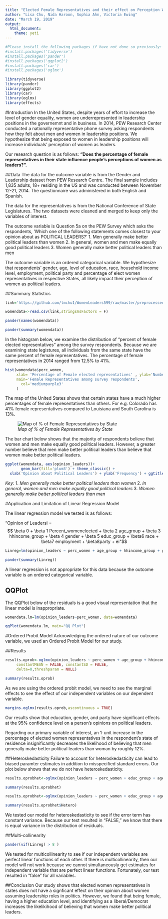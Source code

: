 ```yaml
---
title: "Elected Female Representatives and their effect on Perception Women Leaders"
author: "Lisa Chu, Nida Haroon, Sophia Ahn, Victoria Ewing"
date: "March 19, 2019"
output:
  html_document:
    theme: yeti
---
```


```r
#Please install the following packages if have not done so previously:
#install.packages('tidyverse')
#install.packages('pander')
#install.packages('ggplot2')
#install.packages('car')
#install.packages('oglmx')

library(tidyverse)
library(pander)
library(ggplot2)
library(car)
library(oglmx)
library(effects)
```

 
#Introduction 
In the United States, despite years of effort to increase the level of gender equality, women are underrepresented in leadership positions in the governemnt and in business. In 2014, PEW Research Center conducted a nationally representative phone survey asking respondents how they felt about men and women in leadership positions. We hypothesize that being exposed to women in leadership positions will increase individuals' perception of women as leaders. 
 
Our research question is as follows: **"Does the percentage of female representatives in their state influence people's perceptions of women as leaders?".**


##Data
The data for the outcome variable is from the Gender and Leadership dataset from PEW Research Centre. The final sample includes 1,835 adults, 18+ residing in the US and was conducted between November 12-21, 2014. The questionnaire was administered in both English and Spanish.

The data for the representatives is from the National Conference of State Legislatures. The two datasets were cleaned and merged to keep only the variables of interest. 

The outcome variable is Question 5a on the PEW Survey which asks the respondents, 'Which one of the following statements comes closest to your opinion about as POLITICAL LEADERS?' 
1. Men generally make better political leaders than women 
2. In general, women and men make equally good political leaders 
3. Women generally make better political leaders than men

The outcome variable is an ordered categorical variable. We hypothesize that respondents' gender, age, level of education, race, household income level, employment, political party and percentage of elect women representatives in respective States, all likely impact their perception of women as political leaders.

##Summary Statistics

```r
link='https://github.com/lmchu1/WomenLeaders599/raw/master/preprocessed_data.csv'

womendata<-read.csv(link,stringsAsFactors = F)

pander(names(womendata))

```


```r
pander(summary(womendata)) 

```


In the histogram below, we examine the distribution of "percent of female elected representatives" among the survey respondents. Because we are examining state legistures, all individuals from the same state have the same percent of female representatives. The percentage of female representatives in 2014 ranged from 12.5% to 41%.
```r
hist(womendata$perc_women,
     xlab= 'Percentage of Female elected representatives' , ylab='Number of Survey Respondents',
     main='Female Representatives among survey respondents',
       col='mediumpurple3'
     )

```



The map of the United States shows that certain states have a much higher percentages of female representatives than others. For e.g. Colorado has 41% female representatives compared to Louisiana and South Carolina is 13%.

![*Map of % of Female Representatives by State*](https://github.com/lmchu1/WomenLeaders599/blob/master/images/states_map.JPG?raw=true)


The bar chart below shows that the majority of respondents believe that women and men make equally good political leaders. However, a greater number believe that men make better political leaders than believe that women make better political leaders.


```r
ggplot(womendata, aes(opinion_leaders))+
       geom_bar(fill='plum3') + theme_classic() +
  xlab('Opinion about Political Leaders') + ylab('Frequency') + ggtitle('Distribution of Opinions about Leaders')

```

*Key:* 
1. *Men generally make better political leaders than women *
2. *In general, women and men make equally good political leaders*
3. *Women generally make better political leaders than men*



#Application and Limitation of Linear Regression Model

The linear regression model we tested is as follows:

"Opinion of Leadersi =$$ \beta 0 + \beta 1 Percent_womenelected + \beta 2 age_group + \beta 3 hhincome_group + \beta 4 gender + \beta 5 educ_group + \beta6 race + \beta7 employment + \beta8party + ei"$$

```r
Linreg=lm(opinion_leaders ~ perc_women + age_group + hhincome_group + gender + educ_group + race + employment + party, data=womendata) 


```


```r

pander(summary(Linreg))


```

A linear regression is not appropriate for this data because the outcome variable is an ordered categorical variable. 

## QQPlot
The QQPlot below of the residuals is a good visual representation that the linear model is inappropriate.
```r
womendata.lm=lm(opinion_leaders~perc_women, data=womendata)

qqPlot(womendata.lm, main="QQ Plot")

```


#Ordered Probit Model
Acknowledging the ordered nature of our outcome variable, we used an Ordered Probit Model for our study. 

##Results

```r

results.oprob<-oglmx(opinion_leaders ~ perc_women + age_group + hhincome_group + gender + educ_group + race + employment + party, data=womendata, link="probit",
     constantMEAN = FALSE, constantSD = FALSE,                         
     delta=0,threshparam = NULL)

summary(results.oprob)
```

As we are using the ordered probit model, we need to see the marginal effects to see the effect of our independent variables on our dependent variable. 

```r
margins.oglmx(results.oprob,ascontinuous = TRUE)
```

Our results show that education, gender, and party have significant effects at the 95% confidence level on a person's opinions on political leaders. 

Regarding our primary variable of interest, an 1-unit increase in the percentage of elected women representatives in the respondent's state of residence insignificantly decreases the likelihood of believing that men generally make better political leaders than woman by roughly 12%.

##Heteroskedasticity
Failure to account for heteroskedasticity can lead to biased paramter estimates in addition to misspecified standard errors. Our plot below shows that we do not have heteroskedasticity.

```r
results.oprobhet<-oglmx(opinion_leaders ~ perc_women + educ_group + age_group + gender + hhincome_group + race + employment + party, data=womendata,constantMEAN= FALSE, constantSD= FALSE,threshparam=NULL)   

summary(results.oprobhet)
```

```r
results.oprobhet<-oglmx(opinion_leaders ~ perc_women + educ_group + age_group + gender + hhincome_group + race + employment + party, data=womendata,constantMEAN= FALSE, constantSD= FALSE,threshparam=NULL)   

summary(results.oprobhet$Hetero)
```

We tested our model for heteroskedasticity to see if the error term has constant variance. Because our test resulted in "FALSE," we know that there is equal variance in the distribution of residuals.

##Multi-collinearity
```r

pander(vif(Linreg) > 8 )

```
We tested for multicollinearity to see if our independent variables are perfect linear functions of each other. If there is multicollinearity, then our model will not work because we cannot simultaneously get estimates for independent variable that are perfect linear functions. Fortunately, our test resulted in "false" for all variables.

##Conclusion
Our study shows that elected women representatives in  states does not have a signficant effect on their  opinion about women assuming leadership roles in politics. However, we found that being female, having a higher education level, and identifying as a liberal/Democrat increases the likelikihood of believing that women make better political leaders.



